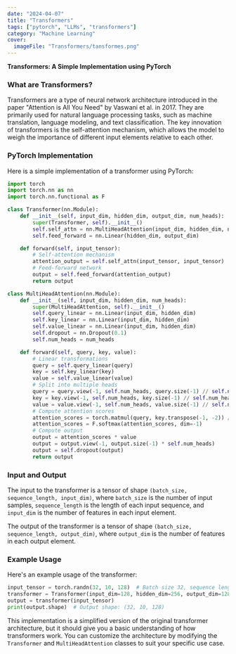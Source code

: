 ```yaml
---
date: "2024-04-07"
title: "Transformers"
tags: ["pytorch", "LLMs", "transformers"]
category: "Machine Learning"
cover:
  imageFile: "Transformers/tansformes.png"
---
```


**Transformers: A Simple Implementation using PyTorch**

### What are Transformers?

Transformers are a type of neural network architecture introduced in the paper "Attention is All You Need" by Vaswani et al. in 2017. They are primarily used for natural language processing tasks, such as machine translation, language modeling, and text classification. The key innovation of transformers is the self-attention mechanism, which allows the model to weigh the importance of different input elements relative to each other.

### PyTorch Implementation

Here is a simple implementation of a transformer using PyTorch:
```python
import torch
import torch.nn as nn
import torch.nn.functional as F

class Transformer(nn.Module):
    def __init__(self, input_dim, hidden_dim, output_dim, num_heads):
        super(Transformer, self).__init__()
        self.self_attn = nn.MultiHeadAttention(input_dim, hidden_dim, num_heads)
        self.feed_forward = nn.Linear(hidden_dim, output_dim)

    def forward(self, input_tensor):
        # Self-attention mechanism
        attention_output = self.self_attn(input_tensor, input_tensor)
        # Feed-forward network
        output = self.feed_forward(attention_output)
        return output

class MultiHeadAttention(nn.Module):
    def __init__(self, input_dim, hidden_dim, num_heads):
        super(MultiHeadAttention, self).__init__()
        self.query_linear = nn.Linear(input_dim, hidden_dim)
        self.key_linear = nn.Linear(input_dim, hidden_dim)
        self.value_linear = nn.Linear(input_dim, hidden_dim)
        self.dropout = nn.Dropout(0.1)
        self.num_heads = num_heads

    def forward(self, query, key, value):
        # Linear transformations
        query = self.query_linear(query)
        key = self.key_linear(key)
        value = self.value_linear(value)
        # Split into multiple heads
        query = query.view(-1, self.num_heads, query.size(-1) // self.num_heads)
        key = key.view(-1, self.num_heads, key.size(-1) // self.num_heads)
        value = value.view(-1, self.num_heads, value.size(-1) // self.num_heads)
        # Compute attention scores
        attention_scores = torch.matmul(query, key.transpose(-1, -2)) / math.sqrt(query.size(-1))
        attention_scores = F.softmax(attention_scores, dim=-1)
        # Compute output
        output = attention_scores * value
        output = output.view(-1, output.size(-1) * self.num_heads)
        output = self.dropout(output)
        return output
```
### Input and Output

The input to the transformer is a tensor of shape `(batch_size, sequence_length, input_dim)`, where `batch_size` is the number of input samples, `sequence_length` is the length of each input sequence, and `input_dim` is the number of features in each input element.

The output of the transformer is a tensor of shape `(batch_size, sequence_length, output_dim)`, where `output_dim` is the number of features in each output element.

### Example Usage

Here's an example usage of the transformer:
```python
input_tensor = torch.randn(32, 10, 128)  # Batch size 32, sequence length 10, input dim 128
transformer = Transformer(input_dim=128, hidden_dim=256, output_dim=128, num_heads=4)
output = transformer(input_tensor)
print(output.shape)  # Output shape: (32, 10, 128)
```
This implementation is a simplified version of the original transformer architecture, but it should give you a basic understanding of how transformers work. You can customize the architecture by modifying the `Transformer` and `MultiHeadAttention` classes to suit your specific use case.
